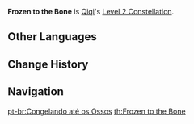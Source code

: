 {{Constellation Infobox
|image       = Constellation Frozen to the Bone.png
|description = Qiqi's [[Ancient Sword Art|Normal and Charge Attack]] DMG against opponents affected by {{Cryo}} is increased by 15%.
|level       = 2
|character   = Qiqi
|utility1    = Percentage DMG Increase
|utility2    = Normal Attack DMG Increase
|utility3    = Charged Attack DMG Increase
}}
'''Frozen to the Bone''' is [[Qiqi]]'s [[Level 2 Constellation]].

==Other Languages==
{{Other Languages
|en      = Frozen to the Bone
|zhs     = 冰寒蚀骨
|zhs_rm  = Bīnghán Shí Gǔ
|zht     = 冰寒蝕骨
|zht_rm  = Bīnghán Shí Gǔ
|zh_tl   = Cold Eroding Bones
|ja      = 氷寒蝕骨
|ja_rm   = Hyoukan Shokukotsu{{Assumed}}
|ja_tl   = Frozen to the Bone
|ko      = 뼛속까지 스며드는 한기
|ko_rm   = Ppyeotsonkkaji Seumyeodeuneun Hangi
|ko_tl   = Cold to the Bone
|es      = Frío polar
|es_tl   = Polar Cold
|fr      = Gelé jusqu'à l'os
|fr_tl   = Frozen to the Bone
|ru      = Мороз до костей
|ru_tl   = 
|th      = Frozen to the Bone
|vi      = Giá Rét Thấu Xương
|vi_tl   = 
|de      = Fröstelnde Glieder
|de_tl   = Shivering Limbs
|id      = Frozen to the Bone
|pt      = Congelando até os Ossos
|pt_tl   = Freezing to the Bones
}}

==Change History==
{{Change History|1.0}}

==Navigation==
{{Talent Navbox|Qiqi}}
[[pt-br:Congelando até os Ossos]]
[[th:Frozen to the Bone]]